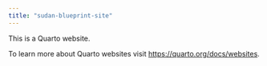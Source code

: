 ```yaml
---
title: "sudan-blueprint-site"
---
```


This is a Quarto website.

To learn more about Quarto websites visit <https://quarto.org/docs/websites>.
